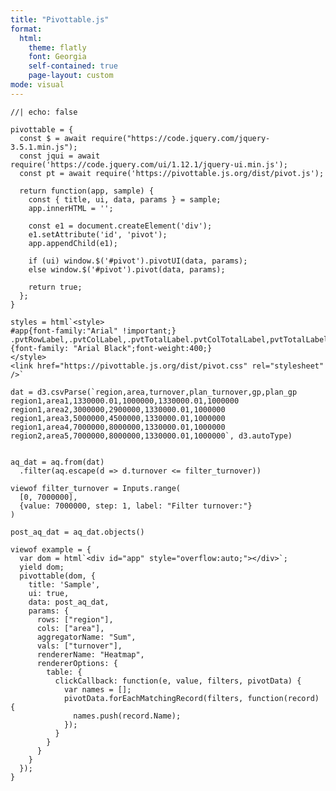 ```yaml
---
title: "Pivottable.js"
format:
  html:
    theme: flatly
    font: Georgia
    self-contained: true
    page-layout: custom
mode: visual
---
```


```ojs
//| echo: false

pivottable = {
  const $ = await require("https://code.jquery.com/jquery-3.5.1.min.js");
  const jqui = await require('https://code.jquery.com/ui/1.12.1/jquery-ui.min.js');
  const pt = await require('https://pivottable.js.org/dist/pivot.js');

  return function(app, sample) {
    const { title, ui, data, params } = sample;
    app.innerHTML = '';

    const e1 = document.createElement('div');
    e1.setAttribute('id', 'pivot');
    app.appendChild(e1);

    if (ui) window.$('#pivot').pivotUI(data, params);
    else window.$('#pivot').pivot(data, params);

    return true;
  };
}

styles = html`<style>
#app{font-family:"Arial" !important;}
.pvtRowLabel,.pvtColLabel,.pvtTotalLabel.pvtColTotalLabel,pvtTotalLabel.pvtRowTotalLabel {font-family: "Arial Black";font-weight:400;}
</style>
<link href="https://pivottable.js.org/dist/pivot.css" rel="stylesheet" />`

dat = d3.csvParse(`region,area,turnover,plan_turnover,gp,plan_gp
region1,area1,1330000.01,1000000,1330000.01,1000000
region1,area2,3000000,2900000,1330000.01,1000000
region1,area3,5000000,4500000,1330000.01,1000000
region1,area4,7000000,8000000,1330000.01,1000000
region2,area5,7000000,8000000,1330000.01,1000000`, d3.autoType)


aq_dat = aq.from(dat)
  .filter(aq.escape(d => d.turnover <= filter_turnover))

viewof filter_turnover = Inputs.range(
  [0, 7000000], 
  {value: 7000000, step: 1, label: "Filter turnover:"}
)

post_aq_dat = aq_dat.objects()

viewof example = {
  var dom = html`<div id="app" style="overflow:auto;"></div>`;
  yield dom;
  pivottable(dom, {
    title: 'Sample',
    ui: true,
    data: post_aq_dat,
    params: {
      rows: ["region"],
      cols: ["area"],
      aggregatorName: "Sum",
      vals: ["turnover"],
      rendererName: "Heatmap",
      rendererOptions: {
        table: {
          clickCallback: function(e, value, filters, pivotData) {
            var names = [];
            pivotData.forEachMatchingRecord(filters, function(record) {
              names.push(record.Name);
            });
          }
        }
      }
    }
  });
}


```

